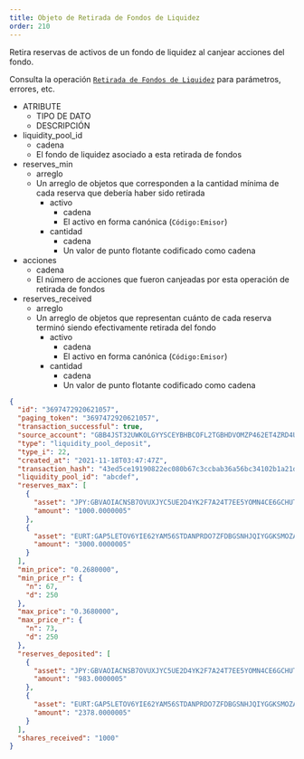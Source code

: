 ```yaml
---
title: Objeto de Retirada de Fondos de Liquidez
order: 210
---
```



Retira reservas de activos de un fondo de liquidez al canjear acciones del fondo.

Consulta la operación [`Retirada de Fondos de Liquidez`](../../../../../../../learn/fundamentals/transactions/list-of-operations.mdx#liquidity-pool-withdraw) para parámetros, errores, etc.

<AttributeTable>

- ATRIBUTE
  - TIPO DE DATO
  - DESCRIPCIÓN
- liquidity_pool_id
  - cadena
  - El fondo de liquidez asociado a esta retirada de fondos
- reserves_min
  - arreglo
  - Un arreglo de objetos que corresponden a la cantidad mínima de cada reserva que debería haber sido retirada
    - activo
      - cadena
      - El activo en forma canónica (`Código:Emisor`)
    - cantidad
      - cadena
      - Un valor de punto flotante codificado como cadena
- acciones
  - cadena
  - El número de acciones que fueron canjeadas por esta operación de retirada de fondos
- reserves_received
  - arreglo
  - Un arreglo de objetos que representan cuánto de cada reserva terminó siendo efectivamente retirada del fondo
    - activo
      - cadena
      - El activo en forma canónica (`Código:Emisor`)
    - cantidad
      - cadena
      - Un valor de punto flotante codificado como cadena

</AttributeTable>

<ExampleResponse>

```json
{
  "id": "3697472920621057",
  "paging_token": "3697472920621057",
  "transaction_successful": true,
  "source_account": "GBB4JST32UWKOLGYYSCEYBHBCOFL2TGBHDVOMZP462ET4ZRD4ULA7S2L",
  "type": "liquidity_pool_deposit",
  "type_i": 22,
  "created_at": "2021-11-18T03:47:47Z",
  "transaction_hash": "43ed5ce19190822ec080b67c3ccbab36a56bc34102b1a21d3ee690ed3bc23378",
  "liquidity_pool_id": "abcdef",
  "reserves_max": [
    {
      "asset": "JPY:GBVAOIACNSB7OVUXJYC5UE2D4YK2F7A24T7EE5YOMN4CE6GCHUTOUQXM",
      "amount": "1000.0000005"
    },
    {
      "asset": "EURT:GAP5LETOV6YIE62YAM56STDANPRDO7ZFDBGSNHJQIYGGKSMOZAHOOS2S",
      "amount": "3000.0000005"
    }
  ],
  "min_price": "0.2680000",
  "min_price_r": {
    "n": 67,
    "d": 250
  },
  "max_price": "0.3680000",
  "max_price_r": {
    "n": 73,
    "d": 250
  },
  "reserves_deposited": [
    {
      "asset": "JPY:GBVAOIACNSB7OVUXJYC5UE2D4YK2F7A24T7EE5YOMN4CE6GCHUTOUQXM",
      "amount": "983.0000005"
    },
    {
      "asset": "EURT:GAP5LETOV6YIE62YAM56STDANPRDO7ZFDBGSNHJQIYGGKSMOZAHOOS2S",
      "amount": "2378.0000005"
    }
  ],
  "shares_received": "1000"
}
```

</ExampleResponse>
